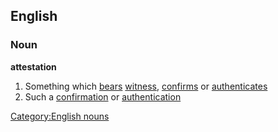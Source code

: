 ==English==
===Noun===
'''attestation'''
#Something which [[bear]]s [[witness]], [[confirm]]s or [[authenticate]]s
#Such a [[confirmation]] or [[authentication]]
[[Category:English nouns]]